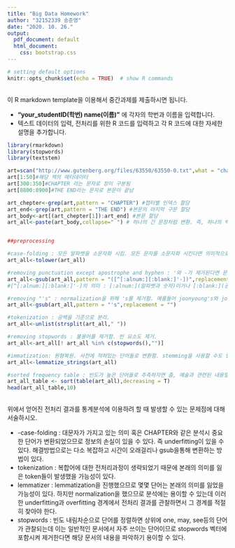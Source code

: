 ---
title: "Big Data Homework"
author: "32152339 송준영"
date: "2020. 10. 26."
output:
  pdf_document: default
  html_document:
    css: bootstrap.css
---

```{r, include=FALSE}
# setting default options
knitr::opts_chunk$set(echo = TRUE)  # show R commands
```
<div style="margin-bottom:30px;">

</div>
이 R markdown template을 이용해서 중간과제를 제출하시면 됩니다.

* __"your_studentID(학번) name(이름)"__ 에 각자의 학번과 이름을 입력합니다.  
* 텍스트 데이터의 입력, 전처리를 위한 R 코드를 입력하고 각 R 코드에 대한 자세한 설명을 추가합니다.  

</div> 
<!--- R 코드와 설명을 아래에 입력합니다. --->
```{r}
library(rmarkdown)
library(stopwords)
library(textstem)

art=scan("http://www.gutenberg.org/files/63550/63550-0.txt",what = "character",encoding="UTF-8",sep="\n")
art[1:50]#해당 책의 메타데이터
art[300:350]#CHAPTER 라는 문자로 장이 구분됨
art[8800:8900]#THE END라는 문자로 본문이 끝남

art_chepter<-grep(art,pattern = "CHAPTER") #챕터별 인덱스 할당
art_end<-grep(art,pattern = "THE END") #본문의 마지막 구문 할당 
art_body<-art[(art_chepter[1]):art_end] #본문 할당
art_all<-paste(art_body,collapse=" ") # 하나의 긴 문장처럼 변환. 즉, 하나의 벡터로 변환


##preprocessing

#case-folding : 모든 알파벳을 소문자화 시킴. 모든 문자를 소문자화 시킨다면 의미적으로 변하는 단어가 있을 수 있으나, 이를 고려하면 너무 세부적인 튜닝이 필요하므로 그대로 진행함.
art_all<-tolower(art_all)

#removing punctuation except apostrophe and hyphen : '와 -가 제거된다면 문장의 의미가 완전 달라질 수 있기에 이를 제외하고 나머지 문장부호를 제거함.
art_all<-gsub(art_all,pattern = "([^[:alnum:][:blank:]'-])",replacement = "") 
#[^[:alnum:][:blank:]'-]의 의미 : [:alnum:](알파벳과 숫자)이거나 [:blank:](공백)이거나 '이거나 -면 제외하고 나머지를 제거하라. 

#removing "'s" : normalization을 위해 's를 제거함. 예를들어 joonyoung's와 joonyoung은 의미적으로 큰 차이가 없으므로 's를 제거함.
art_all<-gsub(art_all,pattern = "'s",replacement = "")

#tokenization : 공백을 기준으로 분리.
art_all<-unlist(strsplit(art_all," "))

#removing stopwords : 불용어를 제거함. 빈 요소도 제거.
art_all<-art_all[! art_all %in% c(stopwords(),"")]

#immatization: 원형복원. 사전에 적혀있는 단어들로 변환함. stemming을 사용할 수도 있으나 해당 글에서는 immatization이 적절할 것이라고 판단하여 이를 활용.
art_all<-lemmatize_strings(art_all)

#sorted frequency table : 빈도가 높은 단어들로 추측하자면 춤, 예술과 관련된 내용일 가능성이 높음.
art_all_table <- sort(table(art_all),decreasing = T)
head(art_all_table,10) 
```
<!--- 끝 --->  

<div style="margin-bottom:30px;">

</div>
위에서 얻어진 전처리 결과를 통계분석에 이용하려 할 때 발생할 수 있는 문제점에 대해 서술하시오. 

* -case-folding : 대문자가 가지고 있는 의미 혹은 CHAPTER와 같은 분석시 중요한 단어가 변환되었으므로 정보의 손실이 있을 수 있다. 즉 underfitting이 있을 수 있다. 해결방법으로는 다소 복잡하고 시간이 오래걸리나 gsub을통해 변환하는 방법이 있다.
* tokenization  : 복합어에 대한 전처리과정이 생략되었기 때문에 본래의 의미를 잃은 token들이 발생했을 가능성이 있다.
* lemmatizer : lemmatization을 진행했으므로 몇몇 단어는 본래의 의미를 잃었을 가능성이 있다. 하지만 normalization을 했으므로 분석에는 용이할 수 있는데 이러한 underfitting과 overfitting 경계에서 전처리 결과를 관찰하면서 그 경계를 적절히 찾아야 한다.
* stopwords : 빈도 내림차순으로 단어를 정렬하면 상위에 one, may, see등의 단어가 관찰되는데 이는 일반적인 문서에서 자주 쓰이는 단어이므로 stopwords 벡터에 포함시켜 제거한다면 해당 문서의 내용을 파악하기 용이할 수 있다.
</div> 